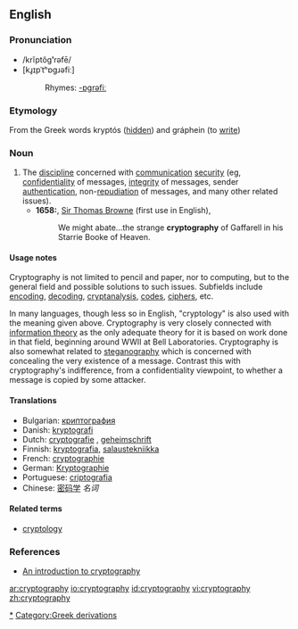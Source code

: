 ==English==
{{wikipedia}}

===Pronunciation===
*/krĭptŏg'''ʹ'''rəfē/
*[kɹ̥ɪpˈtʰɒgɹəfiː]
*:Rhymes: [[Rhymes:English:-ɒgrəfiː|-ɒgrəfiː]]

===Etymology===
From the Greek words kryptós ([[hidden]]) and gráphein (to [[write]])

===Noun===
{{en-noun|-}}

# The [[discipline]] concerned with [[communication]] [[security]] (eg, [[confidentiality]] of messages, [[integrity]] of messages, sender [[authentication]], non-[[repudiation]] of messages, and many other related issues). 
#* '''1658:''', [[w:Thomas Browne|Sir Thomas Browne]] (first use in English),
#*: We might abate...the strange '''cryptography''' of Gaffarell in his Starrie Booke of Heaven.

====Usage notes====
Cryptography is not limited to pencil and paper, nor to computing, but to the general field and possible solutions to such issues.  Subfields include [[encode|encoding]], [[decode|decoding]], [[cryptanalysis]], [[code]]s, [[cipher]]s, etc.

In many languages, though less so in English, "cryptology" is also used with the meaning given above. Cryptography is very closely connected with [[information theory]] as the only adequate theory for it is based on work done in that field, beginning around WWII at Bell Laboratories. Cryptography is also somewhat related to [[steganography]] which is concerned with concealing the very existence of a message. Contrast this with cryptography's indifference, from a confidentiality viewpoint, to whether a message is copied by some attacker.

====Translations====
*Bulgarian: [[криптография]] {{f}}
*Danish: [[kryptografi]]
*Dutch: [[cryptografie]] {{n}}, [[geheimschrift]] {{f}}
*Finnish: [[kryptografia]], [[salaustekniikka]]
*French: [[cryptographie]] {{f}}
*German: [[Kryptographie]] {{f}}
*Portuguese: [[criptografia]] {{f}}
*Chinese: [[密码学]] ''名词''

====Related terms====
* [[cryptology]]

===References===
* [http://www.cryptographyworld.com An introduction to cryptography]

[[Category:Cryptography|*]]
[[Category:Greek derivations]]

[[ar:cryptography]]
[[io:cryptography]]
[[id:cryptography]]
[[vi:cryptography]]
[[zh:cryptography]]